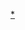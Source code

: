 <noinclude>{{noteTA|G1=地名}}
</noinclude>{{Navbox
|name = 2014年亞洲運動會代表團
|state = {{{state|autocollapse}}}
|title = [[2014年亞洲運動會]]參賽國家及地區
|titlestyle = background:#BFD7FF
|groupstyle = background:#BFD7FF
|group1 =
|listclass = plainlist
|above = 主辦城市：{{KOR}}[[仁川廣域市]]
|list1 = {{Col-begin}}
{{col-x|9}}
* {{flagIOC2|AFG|2014年亞洲運動會}}
* {{flagIOC2|BRN|2014年亞洲運動會}}
* {{flagIOC2|BAN|2014年亞洲運動會}}
* {{flagIOC2|BHU|2014年亞洲運動會}}
* {{flagIOC2|BRU|2014年亞洲運動會}}
{{col-x|9}}
* {{flagIOC2|CAM|2014年亞洲運動會}}
* {{flagIOC2|CHN|2014年亞洲運動會}}
* {{flagIOC2|PRK|2014年亞洲運動會}}
* {{flagIOC2|HKG|2014年亞洲運動會}}
* {{flagIOC2|IND|2014年亞洲運動會}}
{{col-x|9}}
* {{flagIOC2|INA|2014年亞洲運動會}}
* {{flagIOC2|IRI|2014年亞洲運動會}}
* {{flagIOC2|IRQ|2014年亞洲運動會}}
* {{flagIOC2|JPN|2014年亞洲運動會}}
* {{flagIOC2|JOR|2014年亞洲運動會}}
{{col-x|9}}
* {{flagIOC2|KAZ|2014年亞洲運動會}}
* {{flagIOC2|KOR|2014年亞洲運動會}}
* {{flagIOC2|KUW|2014年亞洲運動會}}
* {{flagIOC2|KGZ|2014年亞洲運動會}}
* {{flagIOC2|LAO|2014年亞洲運動會}}
{{col-x|9}}
* {{flagIOC2|LIB|2014年亞洲運動會}}
* {{flagIOC2|MAC|2014年亞洲運動會}}
* {{flagIOC2|MAS|2014年亞洲運動會}}
* {{flagIOC2|MDV|2014年亞洲運動會}}
* {{flagIOC2|MGL|2014年亞洲運動會}}
{{col-x|9}}
* {{flagIOC2|MYA|2014年亞洲運動會}}
* {{flagIOC2|NEP|2014年亞洲運動會}}
* {{flagIOC2|OMA|2014年亞洲運動會}}
* {{flagIOC2|PAK|2014年亞洲運動會}}
* {{flagIOC2|PLE|2014年亞洲運動會}}
{{col-x|9}}
* {{flagIOC2|PHI|2014年亞洲運動會}}
* {{flagIOC2|QAT|2014年亞洲運動會}}
* {{flagIOC2|KSA|2014年亞洲運動會}}
* {{flagIOC2|SIN|2014年亞洲運動會}}
* {{flagIOC2|SRI|2014年亞洲運動會}}
{{col-x|9}}
* {{flagIOC2|SYR|2014年亞洲運動會}}
* {{flagIOC2|TPE|2014年亞洲運動會}}
* {{flagIOC2|TJK|2014年亞洲運動會}}
* {{flagIOC2|THA|2014年亞洲運動會}}
* {{flagIOC2|TLS|2014年亞洲運動會}}
{{col-x|9}}
* {{flagIOC2|TKM|2014年亞洲運動會}}
* {{flagIOC2|UAE|2014年亞洲運動會}}
* {{flagIOC2|UZB|2014年亞洲運動會}}
* {{flagIOC2|VIE|2014年亞洲運動會}}
* {{flagIOC2|YEM|2014年亞洲運動會}}
{{col-end}}
|below=[[2014年亞洲運動會獎牌榜]]
}}<noinclude>
[[Category:2014年亚洲运动会代表团模板|*]]
</noinclude>